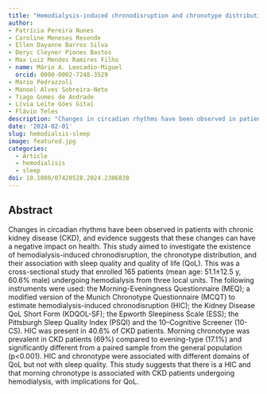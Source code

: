 ```yaml
---
title: "Hemodialysis-induced chronodisruption and chronotype distribution in patients with chronic kidney disease"
author: 
- Patrícia Pereira Nunes
- Caroline Meneses Resende
- Ellen Dayanne Barros Silva
- Deryc Cleyner Piones Bastos
- Max Luiz Mendes Ramires Filho
- name: Mário A. Leocadio-Miguel
  orcid: 0000-0002-7248-3529
- Mario Pedrazzoli
- Manoel Alves Sobreira-Neto
- Tiago Gomes de Andrade
- Lívia Leite Góes Gitaí
- Flávio Teles
description: "Changes in circadian rhythms have been observed in patients with chronic kidney disease (CKD), and evidence suggests that these changes can have a negative impact on health. This study aimed to investigate the existence of hemodialysis-induced chronodisruption, the chronotype distribution, and their association with sleep quality and quality of life (QoL). This was a cross-sectional study that enrolled 165 patients (mean age: 51.1±12.5 y, 60.6% male) undergoing hemodialysis from three local units. The following instruments were used: the Morning-Eveningness Questionnaire (MEQ); a modified version of the Munich Chronotype Questionnaire (MCQT) to estimate hemodialysis-induced chronodisruption (HIC); the Kidney Disease QoL Short Form (KDQOL-SF); the Epworth Sleepiness Scale (ESS); the Pittsburgh Sleep Quality Index (PSQI) and the 10–Cognitive Screener (10-CS). HIC was present in 40.6% of CKD patients. Morning chronotype was prevalent in CKD patients (69%) compared to evening-type (17.1%) and significantly different from a paired sample from the general population (p<0.001). HIC and chronotype were associated with different domains of QoL but not with sleep quality. This study suggests that there is a HIC and that morning chronotype is associated with CKD patients undergoing hemodialysis, with implications for QoL."
date: '2024-02-01'
slug: hemodialsis-sleep
image: featured.jpg
categories:
  - Article
  - hemodialisis
  - sleep
doi: 10.1080/07420528.2024.2306838
---
```


## Abstract

Changes in circadian rhythms have been observed in patients with chronic kidney disease (CKD), and evidence suggests that these changes can have a negative impact on health. This study aimed to investigate the existence of hemodialysis-induced chronodisruption, the chronotype distribution, and their association with sleep quality and quality of life (QoL). This was a cross-sectional study that enrolled 165 patients (mean age: 51.1±12.5 y, 60.6% male) undergoing hemodialysis from three local units. The following instruments were used: the Morning-Eveningness Questionnaire (MEQ); a modified version of the Munich Chronotype Questionnaire (MCQT) to estimate hemodialysis-induced chronodisruption (HIC); the Kidney Disease QoL Short Form (KDQOL-SF); the Epworth Sleepiness Scale (ESS); the Pittsburgh Sleep Quality Index (PSQI) and the 10–Cognitive Screener (10-CS). HIC was present in 40.6% of CKD patients. Morning chronotype was prevalent in CKD patients (69%) compared to evening-type (17.1%) and significantly different from a paired sample from the general population (p<0.001). HIC and chronotype were associated with different domains of QoL but not with sleep quality. This study suggests that there is a HIC and that morning chronotype is associated with CKD patients undergoing hemodialysis, with implications for QoL.

